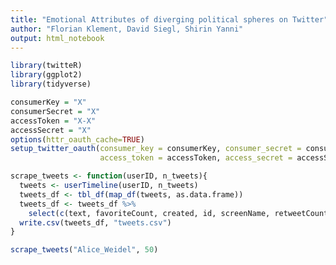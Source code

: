 ```yaml
---
title: "Emotional Attributes of diverging political spheres on Twitter"
author: "Florian Klement, David Siegl, Shirin Yanni"
output: html_notebook
---
```



```r
library(twitteR)
library(ggplot2)
library(tidyverse)
```
```r
consumerKey = "X"  
consumerSecret = "X"
accessToken = "X-X"
accessSecret = "X"
options(httr_oauth_cache=TRUE)
setup_twitter_oauth(consumer_key = consumerKey, consumer_secret = consumerSecret,
                    access_token = accessToken, access_secret = accessSecret)
```
```r
scrape_tweets <- function(userID, n_tweets){
  tweets <- userTimeline(userID, n_tweets)
  tweets_df <- tbl_df(map_df(tweets, as.data.frame))
  tweets_df <- tweets_df %>%
    select(c(text, favoriteCount, created, id, screenName, retweetCount))
  write.csv(tweets_df, "tweets.csv")
}

scrape_tweets("Alice_Weidel", 50)
```
